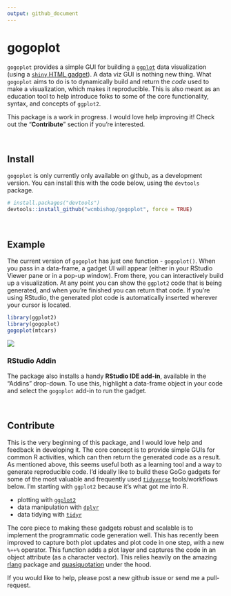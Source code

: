 ```yaml
---
output: github_document
---
```


# gogoplot

`gogoplot` provides a simple GUI for building a [`ggplot`](http://ggplot2.tidyverse.org) data visualization (using a [`shiny` HTML gadget](https://shiny.rstudio.com/articles/gadgets.html)). A data viz GUI is nothing new thing. What `gogoplot` aims to do is to dynamically build and return the _code_ used to make a visualization, which makes it reproducible. This is also meant as an education tool to help introduce folks to some of the core functionality, syntax, and concepts of `ggplot2`. 

This package is a work in progress. I would love help improving it! Check out the "**Contribute**" section if you're interested.

<br>

## Install
`gogoplot` is only currently only available on github, as a development version. You can install this with the code below, using the `devtools` package.

```r
# install.packages("devtools")
devtools::install_github("wcmbishop/gogoplot", force = TRUE)
```

<br>

## Example

The current version of `gogoplot` has just one function - `gogoplot()`. When you pass in a data-frame, a gadget UI will appear (either in your RStudio Viewer pane or in a pop-up window). From there, you can interactively build up a visualization. At any point you can show the `ggplot2` code that is being generated, and when you're finished you can return that code. If you're using RStudio, the generated plot code is automatically inserted wherever your cursor is located.

```r
library(ggplot2)
library(gogoplot)
gogoplot(mtcars)
```

![](man/figures/gogoplot.gif)

### RStudio Addin
The package also installs a handy **RStudio IDE add-in**, available in the "Addins" drop-down. To use this, highlight a data-frame object in your code and select the `gogoplot` add-in to run the gadget. 

<br>

## Contribute
This is the very beginning of this package, and I would love help and feedback in developing it. The core concept is to provide simple GUIs for common R activities, which can then return the generated code as a result. As mentioned above, this seems useful both as a learning tool and a way to generate reproducible code. I'd ideally like to build these GoGo gadgets for some of the most valuable and frequently used [`tidyverse`](https://www.tidyverse.org) tools/workflows below. I'm starting with `ggplot2` because it's what got me into R. 

* plotting with [`ggplot2`](http://ggplot2.tidyverse.org)
* data manipulation with [`dplyr`](http://dplyr.tidyverse.org)
* data tidying with [`tidyr`](http://tidyr.tidyverse.org)

The core piece to making these gadgets robust and scalable is to implement the programmatic code generation well. This has recently been improved to capture both plot updates and plot code in one step, with a new `%++%` operator. This function adds a plot layer and captures the code in an object attribute (as a character vector). This relies heavily on the amazing [rlang](http://rlang.tidyverse.org) package and [quasiquotation](http://dplyr.tidyverse.org/articles/programming.html#quasiquotation) under the hood.

If you would like to help, please post a new github issue or send me a pull-request.
